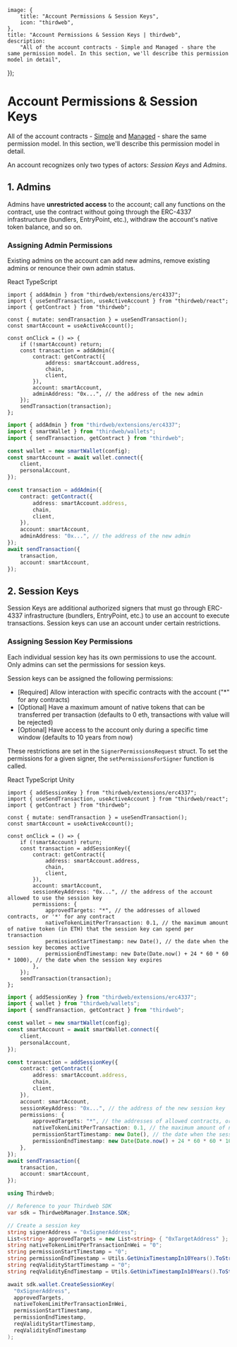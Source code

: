 
	image: {
		title: "Account Permissions & Session Keys",
		icon: "thirdweb",
	},
	title: "Account Permissions & Session Keys | thirdweb",
	description:
		"All of the account contracts - Simple and Managed - share the same permission model. In this section, we'll describe this permission model in detail",
});

# Account Permissions & Session Keys

All of the account contracts - [Simple](https://thirdweb.com/thirdweb.eth/AccountFactory) and [Managed](https://thirdweb.com/thirdweb.eth/ManagedAccountFactory) - share the same permission model. In this section, we'll describe this permission model in detail.

An account recognizes only two types of actors: _Session Keys_ and _Admins_.

## 1. Admins

Admins have **unrestricted access** to the account; call any functions on the contract, use the contract without going through the ERC-4337 infrastructure (bundlers, EntryPoint, etc.), withdraw the account's native token balance, and so on.

### Assigning Admin Permissions

Existing admins on the account can add new admins, remove existing admins or renounce their own admin status.

<Tabs defaultValue="react">

<TabsList>
	<TabsTrigger value="react">React</TabsTrigger>
	<TabsTrigger value="typescript">TypeScript</TabsTrigger>
</TabsList>

<TabsContent value="react">

```tsx
import { addAdmin } from "thirdweb/extensions/erc4337";
import { useSendTransaction, useActiveAccount } from "thirdweb/react";
import { getContract } from "thirdweb";

const { mutate: sendTransaction } = useSendTransaction();
const smartAccount = useActiveAccount();

const onClick = () => {
	if (!smartAccount) return;
	const transaction = addAdmin({
		contract: getContract({
			address: smartAccount.address,
			chain,
			client,
		}),
		account: smartAccount,
		adminAddress: "0x...", // the address of the new admin
	});
	sendTransaction(transaction);
};
```

</TabsContent>
<TabsContent value="typescript">

```typescript
import { addAdmin } from "thirdweb/extensions/erc4337";
import { smartWallet } from "thirdweb/wallets";
import { sendTransaction, getContract } from "thirdweb";

const wallet = new smartWallet(config);
const smartAccount = await wallet.connect({
	client,
	personalAccount,
});

const transaction = addAdmin({
	contract: getContract({
		address: smartAccount.address,
		chain,
		client,
	}),
	account: smartAccount,
	adminAddress: "0x...", // the address of the new admin
});
await sendTransaction({
	transaction,
	account: smartAccount,
});
```

</TabsContent>
</Tabs>

## 2. Session Keys

Session Keys are additional authorized signers that must go through ERC-4337 infrastructure (bundlers, EntryPoint, etc.) to use an account to execute transactions. Session keys can use an account under certain restrictions.

### Assigning Session Key Permissions

Each individual session key has its own permissions to use the account. Only admins can set the permissions for session keys.

Session keys can be assigned the following permissions:

- [Required] Allow interaction with specific contracts with the account ("*" for any contracts)
- [Optional] Have a maximum amount of native tokens that can be transferred per transaction (defaults to 0 eth, transactions with value will be rejected)
- [Optional] Have access to the account only during a specific time window (defaults to 10 years from now)

These restrictions are set in the `SignerPermissionsRequest` struct.
To set the permissions for a given signer, the `setPermissionsForSigner` function is called.

<Tabs defaultValue="react">

<TabsList>
	<TabsTrigger value="react">React</TabsTrigger>
	<TabsTrigger value="typescript">TypeScript</TabsTrigger>
	<TabsTrigger value="unity">Unity</TabsTrigger>
</TabsList>

  <TabsContent value="react">

```tsx
import { addSessionKey } from "thirdweb/extensions/erc4337";
import { useSendTransaction, useActiveAccount } from "thirdweb/react";
import { getContract } from "thirdweb";

const { mutate: sendTransaction } = useSendTransaction();
const smartAccount = useActiveAccount();

const onClick = () => {
	if (!smartAccount) return;
	const transaction = addSessionKey({
		contract: getContract({
			address: smartAccount.address,
			chain,
			client,
		}),
		account: smartAccount,
		sessionKeyAddress: "0x...", // the address of the account allowed to use the session key
		permissions: {
			approvedTargets: "*", // the addresses of allowed contracts, or '*' for any contract
			nativeTokenLimitPerTransaction: 0.1, // the maximum amount of native token (in ETH) that the session key can spend per transaction
			permissionStartTimestamp: new Date(), // the date when the session key becomes active
			permissionEndTimestamp: new Date(Date.now() + 24 * 60 * 60 * 1000), // the date when the session key expires
		},
	});
	sendTransaction(transaction);
};
```

</TabsContent>

<TabsContent value="typescript">

```ts
import { addSessionKey } from "thirdweb/extensions/erc4337";
import { wallet } from "thirdweb/wallets";
import { sendTransaction, getContract } from "thirdweb";

const wallet = new smartWallet(config);
const smartAccount = await smartWallet.connect({
	client,
	personalAccount,
});

const transaction = addSessionKey({
	contract: getContract({
		address: smartAccount.address,
		chain,
		client,
	}),
	account: smartAccount,
	sessionKeyAddress: "0x...", // the address of the new session key
	permissions: {
		approvedTargets: "*", // the addresses of allowed contracts, or '*' for any contract
		nativeTokenLimitPerTransaction: 0.1, // the maximum amount of native token (in ETH) that the session key can spend per transaction
		permissionStartTimestamp: new Date(), // the date when the session key becomes active
		permissionEndTimestamp: new Date(Date.now() + 24 * 60 * 60 * 1000), // the date when the session key expires
	},
});
await sendTransaction({
	transaction,
	account: smartAccount,
});
```

</TabsContent>
<TabsContent value="unity">

```csharp
using Thirdweb;

// Reference to your Thirdweb SDK
var sdk = ThirdwebManager.Instance.SDK;

// Create a session key
string signerAddress = "0xSignerAddress";
List<string> approvedTargets = new List<string> { "0xTargetAddress" };
string nativeTokenLimitPerTransactionInWei = "0";
string permissionStartTimestamp = "0";
string permissionEndTimestamp = Utils.GetUnixTimestampIn10Years().ToString();
string reqValidityStartTimestamp = "0";
string reqValidityEndTimestamp = Utils.GetUnixTimestampIn10Years().ToString();

await sdk.wallet.CreateSessionKey(
  "0xSignerAddress",
  approvedTargets,
  nativeTokenLimitPerTransactionInWei,
  permissionStartTimestamp,
  permissionEndTimestamp,
  reqValidityStartTimestamp,
  reqValidityEndTimestamp
);

```

</TabsContent>
</Tabs>

